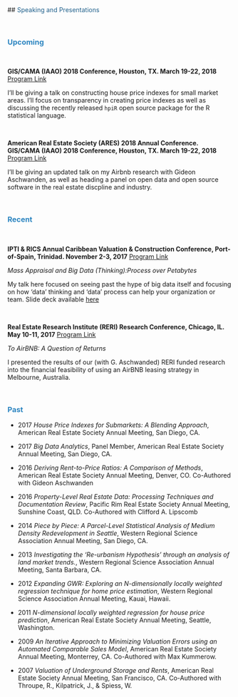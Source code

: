 &nbsp;
&nbsp;

##<span style="color:#21618C"> Speaking and Presentations </span>

&nbsp;

### <span style="color:#2E86C1"> Upcoming </span>

&nbsp;

**GIS/CAMA (IAAO) 2018 Conference, Houston, TX. March 19-22, 2018**
[Program Link](https://giscama2018.sched.com/event/Co7p/transparency-in-modeling)

I'll be giving a talk on constructing house price indexes for small market areas.  I'll focus on transparency in creating price indexes as well as discussing the recently released `hpiR` open source package for the R statistical language.

&nbsp;

**American Real Estate Society (ARES) 2018 Annual Conference. GIS/CAMA (IAAO) 2018 Conference, Houston, TX. March 19-22, 2018**
[Program Link](https://www.etnpconferences.net/ares/ares2018/)

I'll be giving an updated talk on my Airbnb research with Gideon Aschwanden, as well as heading a panel on open data and open source software in the real estate discpline and industry.  

&nbsp;
&nbsp;

### <span style="color:#2E86C1"> Recent </span>

&nbsp;

**IPTI & RICS Annual Caribbean Valuation & Construction Conference, Port-of-Spain, Trinidad.  November 2-3, 2017**
[Program Link](http://www.ipti.org/wp-content/uploads/2017/04/Brochure-Trinidad-2017-8.pdf)

*Mass Appraisal and Big Data (Thinking):Process over Petabytes*

My talk here focused on seeing past the hype of big data itself and focusing on how 'data' thinking and 'data' process can help your organization or team.  Slide deck available [here](files/krause_ipti.pdf)

&nbsp;

**Real Estate Research Institute (RERI) Research Conference, Chicago, IL. May 10-11, 2017**
[Program Link](https://www.reri.org/conferences/2017_conference.cfm)

*To AirBNB: A Question of Returns*

I presented the results of our (with G. Aschwanded) RERI funded research into the financial feasibility of using an AirBNB leasing strategy in Melbourne, Australia. 

&nbsp;
&nbsp;

### <span style="color:#2E86C1"> Past </span>

* 2017 *House Price Indexes for Submarkets: A Blending Approach*, American Real
Estate Society Annual Meeting, San Diego, CA.

* 2017 *Big Data Analytics*, Panel Member, American Real Estate Society Annual Meeting, San Diego, CA.

* 2016 *Deriving Rent-to-Price Ratios: A Comparison of Methods*, American Real Estate
Society Annual Meeting, Denver, CO. Co-Authored with Gideon Aschwanden

* 2016 *Property-Level Real Estate Data: Processing Techniques and Documentation Review*,
Pacific Rim Real Estate Society Annual Meeting, Sunshine Coast, QLD. Co-Authored with Clifford A. Lipscomb

* 2014 *Piece by Piece: A Parcel-Level Statistical Analysis of Medium Density Redevelopment
in Seattle*, Western Regional Science Association Annual Meeting, San Diego, CA.

* 2013 *Investigating the ‘Re-urbanism Hypothesis’ through an analysis of land market trends.*, Western Regional Science Association Annual Meeting, Santa Barbara, CA.

* 2012 *Expanding GWR: Exploring an N-dimensionally locally weighted regression technique for home price estimation*, Western Regional Science Association Annual Meeting, Kauai, Hawaii.

* 2011 *N-dimensional locally weighted regression for house price prediction*, American Real Estate Society Annual Meeting, Seattle, Washington.

* 2009 *An Iterative Approach to Minimizing Valuation Errors using an Automated Comparable Sales Model*, American Real Estate Society Annual Meeting, Monterrey, CA. Co-Authored with Max Kummerow.

* 2007 *Valuation of Underground Storage and Rents*, American Real Estate Society Annual Meeting, San Francisco, CA. Co-Authored with Throupe, R., Kilpatrick, J., & Spiess, W.
 
